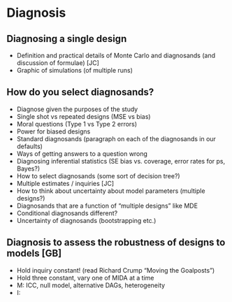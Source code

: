 # Diagnosis

## Diagnosing a single design

- Definition and practical details of Monte Carlo and diagnosands (and discussion of formulae) [JC]
- Graphic of simulations (of multiple runs)

## How do you select diagnosands?

- Diagnose given the purposes of the study
- Single shot vs repeated designs (MSE vs bias)
- Moral questions (Type 1 vs Type 2 errors)
- Power for biased designs
- Standard diagnosands (paragraph on each of the diagnosands in our defaults)
- Ways of getting answers to a question wrong
- Diagnosing inferential statistics (SE bias vs. coverage, error rates for ps, Bayes?)
- How to select diagnosands (some sort of decision tree?)
- Multiple estimates / inquiries [JC]
- How to think about uncertainty about model parameters (multiple designs?)
- Diagnosands that are a function of “multiple designs” like MDE
- Conditional diagnosands different?
- Uncertainty of diagnosands (bootstrapping etc.)

## Diagnosis to assess the robustness of designs to models [GB]

- Hold inquiry constant! (read Richard Crump “Moving the Goalposts”)
- Hold three constant, vary one of MIDA at a time
- M: ICC, null model, alternative DAGs, heterogeneity
- I:

